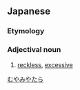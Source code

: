 ==Japanese==
{{ja-kanjitab|む|やみ|や|たら|yomi=j}}

===Etymology===
{{compound|lang=ja|sort=むやみやたら|無闇|tr1=muyami|t1=reckless|矢鱈|tr2=yatara|t2=random}}

===Adjectival noun===
{{ja-adj|decl=na|むやみやたら}}

# [[reckless]], [[excessive]]

[[Category:Yojijukugo|むやみやたら]]